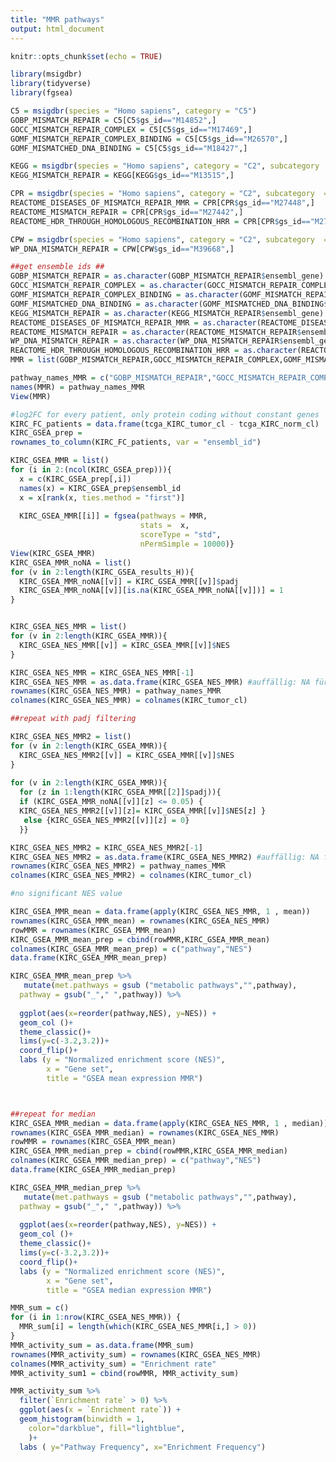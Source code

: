 ```yaml
---
title: "MMR pathways"
output: html_document
---
```


```r
knitr::opts_chunk$set(echo = TRUE)
```

```r
library(msigdbr)
library(tidyverse)
library(fgsea)
```

```r
C5 = msigdbr(species = "Homo sapiens", category = "C5")
GOBP_MISMATCH_REPAIR = C5[C5$gs_id=="M14852",]
GOCC_MISMATCH_REPAIR_COMPLEX = C5[C5$gs_id=="M17469",]
GOMF_MISMATCH_REPAIR_COMPLEX_BINDING = C5[C5$gs_id=="M26570",]
GOMF_MISMATCHED_DNA_BINDING = C5[C5$gs_id=="M18427",]

KEGG = msigdbr(species = "Homo sapiens", category = "C2", subcategory  = "CP:KEGG")
KEGG_MISMATCH_REPAIR = KEGG[KEGG$gs_id=="M13515",]

CPR = msigdbr(species = "Homo sapiens", category = "C2", subcategory  = "CP:REACTOME")
REACTOME_DISEASES_OF_MISMATCH_REPAIR_MMR = CPR[CPR$gs_id=="M27448",]
REACTOME_MISMATCH_REPAIR = CPR[CPR$gs_id=="M27442",]
REACTOME_HDR_THROUGH_HOMOLOGOUS_RECOMBINATION_HRR = CPR[CPR$gs_id=="M27570",]

CPW = msigdbr(species = "Homo sapiens", category = "C2", subcategory  = "CP:WIKIPATHWAYS")
WP_DNA_MISMATCH_REPAIR = CPW[CPW$gs_id=="M39668",]

##get ensemble ids ##
GOBP_MISMATCH_REPAIR = as.character(GOBP_MISMATCH_REPAIR$ensembl_gene)
GOCC_MISMATCH_REPAIR_COMPLEX = as.character(GOCC_MISMATCH_REPAIR_COMPLEX$ensembl_gene)
GOMF_MISMATCH_REPAIR_COMPLEX_BINDING = as.character(GOMF_MISMATCH_REPAIR_COMPLEX_BINDING$ensembl_gene)
GOMF_MISMATCHED_DNA_BINDING = as.character(GOMF_MISMATCHED_DNA_BINDING$ensembl_gene)
KEGG_MISMATCH_REPAIR = as.character(KEGG_MISMATCH_REPAIR$ensembl_gene)
REACTOME_DISEASES_OF_MISMATCH_REPAIR_MMR = as.character(REACTOME_DISEASES_OF_MISMATCH_REPAIR_MMR$ensembl_gene)
REACTOME_MISMATCH_REPAIR = as.character(REACTOME_MISMATCH_REPAIR$ensembl_gene)
WP_DNA_MISMATCH_REPAIR = as.character(WP_DNA_MISMATCH_REPAIR$ensembl_gene)
REACTOME_HDR_THROUGH_HOMOLOGOUS_RECOMBINATION_HRR = as.character(REACTOME_HDR_THROUGH_HOMOLOGOUS_RECOMBINATION_HRR$ensembl_gene)
MMR = list(GOBP_MISMATCH_REPAIR,GOCC_MISMATCH_REPAIR_COMPLEX,GOMF_MISMATCH_REPAIR_COMPLEX_BINDING,GOMF_MISMATCHED_DNA_BINDING,KEGG_MISMATCH_REPAIR,REACTOME_DISEASES_OF_MISMATCH_REPAIR_MMR,REACTOME_MISMATCH_REPAIR,WP_DNA_MISMATCH_REPAIR,REACTOME_HDR_THROUGH_HOMOLOGOUS_RECOMBINATION_HRR)

pathway_names_MMR = c("GOBP_MISMATCH_REPAIR","GOCC_MISMATCH_REPAIR_COMPLEX","GOMF_MISMATCH_REPAIR_COMPLEX_BINDING","GOMF_MISMATCHED_DNA_BINDING","KEGG_MISMATCH_REPAIR","REACTOME_DISEASES_OF_MISMATCH_REPAIR_MMR","REACTOME_MISMATCH_REPAIR","WP_DNA_MISMATCH_REPAIR","REACTOME_HDR_THROUGH_HOMOLOGOUS_RECOMBINATION_HRR")
names(MMR) = pathway_names_MMR
View(MMR)

```

```r
#log2FC for every patient, only protein coding without constant genes
KIRC_FC_patients = data.frame(tcga_KIRC_tumor_cl - tcga_KIRC_norm_cl)
KIRC_GSEA_prep = 
rownames_to_column(KIRC_FC_patients, var = "ensembl_id")
```

```r
KIRC_GSEA_MMR = list()
for (i in 2:(ncol(KIRC_GSEA_prep))){
  x = c(KIRC_GSEA_prep[,i])
  names(x) = KIRC_GSEA_prep$ensembl_id
  x = x[rank(x, ties.method = "first")]
  
  KIRC_GSEA_MMR[[i]] = fgsea(pathways = MMR,
                             stats =  x,
                             scoreType = "std",
                             nPermSimple = 10000)}
View(KIRC_GSEA_MMR)
KIRC_GSEA_MMR_noNA = list()
for (v in 2:length(KIRC_GSEA_results_H)){
  KIRC_GSEA_MMR_noNA[[v]] = KIRC_GSEA_MMR[[v]]$padj
  KIRC_GSEA_MMR_noNA[[v]][is.na(KIRC_GSEA_MMR_noNA[[v]])] = 1
}


KIRC_GSEA_NES_MMR = list()
for (v in 2:length(KIRC_GSEA_MMR)){
  KIRC_GSEA_NES_MMR[[v]] = KIRC_GSEA_MMR[[v]]$NES
}

KIRC_GSEA_NES_MMR = KIRC_GSEA_NES_MMR[-1]
KIRC_GSEA_NES_MMR = as.data.frame(KIRC_GSEA_NES_MMR) #auffällig: NA für manche NES, ES vorhanden, aber kein entsprechender p-value? 
rownames(KIRC_GSEA_NES_MMR) = pathway_names_MMR
colnames(KIRC_GSEA_NES_MMR) = colnames(KIRC_tumor_cl)

##repeat with padj filtering

KIRC_GSEA_NES_MMR2 = list()
for (v in 2:length(KIRC_GSEA_MMR)){
  KIRC_GSEA_NES_MMR2[[v]] = KIRC_GSEA_MMR[[v]]$NES
}
  
for (v in 2:length(KIRC_GSEA_MMR)){
  for (z in 1:length(KIRC_GSEA_MMR[[2]]$padj)){
  if (KIRC_GSEA_MMR_noNA[[v]][z] <= 0.05) {
  KIRC_GSEA_NES_MMR2[[v]][z]= KIRC_GSEA_MMR[[v]]$NES[z] }
   else {KIRC_GSEA_NES_MMR2[[v]][z] = 0}
  }}

KIRC_GSEA_NES_MMR2 = KIRC_GSEA_NES_MMR2[-1]
KIRC_GSEA_NES_MMR2 = as.data.frame(KIRC_GSEA_NES_MMR2) #auffällig: NA für manche NES, ES vorhanden, aber kein entsprechender p-value? 
rownames(KIRC_GSEA_NES_MMR2) = pathway_names_MMR
colnames(KIRC_GSEA_NES_MMR2) = colnames(KIRC_tumor_cl)

#no significant NES value 
```

```r
KIRC_GSEA_MMR_mean = data.frame(apply(KIRC_GSEA_NES_MMR, 1 , mean))
rownames(KIRC_GSEA_MMR_mean) = rownames(KIRC_GSEA_NES_MMR)
rowMMR = rownames(KIRC_GSEA_MMR_mean)
KIRC_GSEA_MMR_mean_prep = cbind(rowMMR,KIRC_GSEA_MMR_mean)
colnames(KIRC_GSEA_MMR_mean_prep) = c("pathway","NES")
data.frame(KIRC_GSEA_MMR_mean_prep)

KIRC_GSEA_MMR_mean_prep %>%
   mutate(met.pathways = gsub ("metabolic pathways","",pathway),
  pathway = gsub("_"," ",pathway)) %>%
  
  ggplot(aes(x=reorder(pathway,NES), y=NES)) +
  geom_col ()+
  theme_classic()+
  lims(y=c(-3.2,3.2))+
  coord_flip()+
  labs (y = "Normalized enrichment score (NES)",
        x = "Gene set",
        title = "GSEA mean expression MMR")



##repeat for median
KIRC_GSEA_MMR_median = data.frame(apply(KIRC_GSEA_NES_MMR, 1 , median))
rownames(KIRC_GSEA_MMR_median) = rownames(KIRC_GSEA_NES_MMR)
rowMMR = rownames(KIRC_GSEA_MMR_mean)
KIRC_GSEA_MMR_median_prep = cbind(rowMMR,KIRC_GSEA_MMR_median)
colnames(KIRC_GSEA_MMR_median_prep) = c("pathway","NES")
data.frame(KIRC_GSEA_MMR_median_prep)

KIRC_GSEA_MMR_median_prep %>%
   mutate(met.pathways = gsub ("metabolic pathways","",pathway),
  pathway = gsub("_"," ",pathway)) %>%
  
  ggplot(aes(x=reorder(pathway,NES), y=NES)) +
  geom_col ()+
  theme_classic()+
  lims(y=c(-3.2,3.2))+
  coord_flip()+
  labs (y = "Normalized enrichment score (NES)",
        x = "Gene set",
        title = "GSEA median expression MMR")

```
```r
MMR_sum = c()
for (i in 1:nrow(KIRC_GSEA_NES_MMR)) {
  MMR_sum[i] = length(which(KIRC_GSEA_NES_MMR[i,] > 0))
}
MMR_activity_sum = as.data.frame(MMR_sum) 
rownames(MMR_activity_sum) = rownames(KIRC_GSEA_NES_MMR)
colnames(MMR_activity_sum) = "Enrichment rate"
MMR_activity_sum1 = cbind(rowMMR, MMR_activity_sum)

MMR_activity_sum %>%
  filter(`Enrichment rate` > 0) %>%
  ggplot(aes(x = `Enrichment rate`)) +
  geom_histogram(binwidth = 1,
    color="darkblue", fill="lightblue",
    )+
  labs ( y="Pathway Frequency", x="Enrichment Frequency")
```


